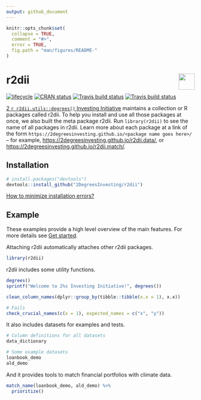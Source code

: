 ```yaml
---
output: github_document 
---
```

<!-- README.md is generated from README.Rmd. Please edit that file -->

```r
knitr::opts_chunk$set(
  collapse = TRUE,
  comment = "#>",
  error = TRUE,
  fig.path = "man/figures/README-"
)
```

# r2dii <a href='https://github.com/2DegreesInvesting/r2dii'><img src='https://imgur.com/A5ASZPE.png' align='right' height='43' /></a>

<!-- badges: start -->
[![lifecycle](https://img.shields.io/badge/lifecycle-experimental-orange.svg)](https://www.tidyverse.org/lifecycle/#experimental)
[![CRAN status](https://www.r-pkg.org/badges/version/r2dii)](https://CRAN.R-project.org/package=r2dii)
[![Travis build status](https://travis-ci.org/2DegreesInvesting/r2dii.svg?branch=master)](https://travis-ci.org/2DegreesInvesting/r2dii)
[![Travis build status](https://travis-ci.com/2degreesinvesting/r2dii.svg?branch=master)](https://travis-ci.com/2degreesinvesting/r2dii)
<!-- badges: end -->

[2 `r r2dii.utils::degrees()` Investing Initiative](https://2degrees-investing.org/) maintains a collection or R packages called r2dii. To help you install and use all those packages at once, we also built the meta package r2dii. Run `library(r2dii)` to see the name of all packages in r2dii. Learn more about each package at a link of the form `https://2degreesinvesting.github.io/<package name goes here>/` -- for example,  <https://2degreesinvesting.github.io/r2dii.data/>, or <https://2degreesinvesting.github.io/r2dii.match/>.

## Installation

```r
# install.packages("devtools")
devtools::install_github("2DegreesInvesting/r2dii")
```

[How to minimize installation errors?](https://gist.github.com/maurolepore/a0187be9d40aee95a43f20a85f4caed6#installation)

## Example

These examples provide a high level overview of the main features. For more details see [Get started](articles/r2dii.html).

Attaching r2dii automatically attaches other r2dii packages.

```r
library(r2dii)
```

r2dii includes some utility functions.

```r
degrees()
sprintf("Welcome to 2%s Investing Initiative!", degrees())

clean_column_names(dplyr::group_by(tibble::tibble(x.x = 1), x.x))

# Fails
check_crucial_names(c(x = 1), expected_names = c("x", "y"))
```

It also includes datasets for examples and tests.

```r
# Column definitions for all datasets
data_dictionary

# Some example datasets
loanbook_demo
ald_demo
```

And it provides tools to match financial portfolios with climate data.

```r
match_name(loanbook_demo, ald_demo) %>% 
  prioritize()
```

